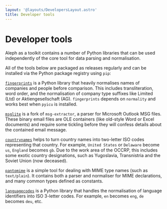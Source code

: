 ```yaml
---
layout: '@layouts/DevelopersLayout.astro'
title: Developer tools
---
```


# Developer tools

<p class="lead">
  Aleph as a toolkit contains a number of Python libraries that can be used independently of the core tool for data parsing and normalisation.
</p>

All of the tools below are packaged as releases regularly and can be installed via the Python package registry using `pip`:

[`fingerprints`](https://github.com/alephdata/fingerprints) is a Python library that heavily normalises names of companies and people before comparison. This includes transliteration, word order, and the normalisation of company type suffixes like Limited \(Ltd\) or Aktiengesellschaft \(AG\). `fingerprints` depends on `normality` and works best when `pyicu` is installed.

[`msglite`](https://github.com/alephdata/msglite) is a fork of `msg-extractor`, a parser for Microsoft Outlook MSG files. These binary email files are OLE containers \(like old-style Word or Excel documents\) and require some tickling before they will confess details about the contained email message.

[`countrynames`](https://github.com/alephdata/countrynames) helps to turn country names into two-letter ISO codes representing that country. For example, `United States` or `Delaware` become `us`, `England` becomes `gb`. Due to the work area of the OCCRP, this includes some exotic country designations, such as Yugoslavia, Transnistria and the Soviet Union \(now deceased\).

[`pantomime`](https://github.com/alephdata/pantomime) is a simple tool for dealing with MIME type names \(such as `text/plain`\). It contains both a parser and normaliser for MIME declarations, and many common types defined as constants.

[`languagecodes`](https://github.com/alephdata/languagecodes) is a Python library that handles the normalisation of language identifiers into ISO 3-letter codes. For example, `en` becomes `eng`, `de` becomes `deu`, etc.

